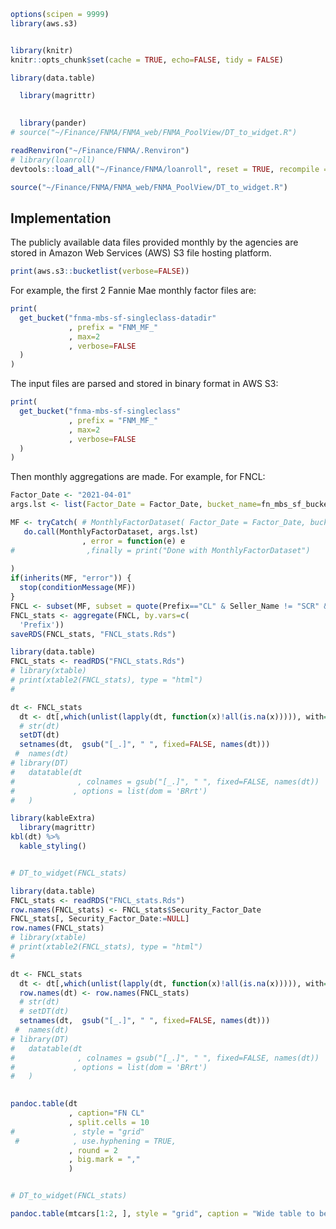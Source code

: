 

```r
options(scipen = 9999)
library(aws.s3)


library(knitr)
knitr::opts_chunk$set(cache = TRUE, echo=FALSE, tidy = FALSE)

library(data.table)

  library(magrittr)

  
  library(pander)
# source("~/Finance/FNMA/FNMA_web/FNMA_PoolView/DT_to_widget.R")
```

```r
readRenviron("~/Finance/FNMA/.Renviron")
# library(loanroll)
devtools::load_all("~/Finance/FNMA/loanroll", reset = TRUE, recompile = FALSE, export_all = FALSE)

source("~/Finance/FNMA/FNMA_web/FNMA_PoolView/DT_to_widget.R")
```

## Implementation

The publicly available data files provided monthly by the agencies are stored in Amazon Web Services (AWS) S3 file hosting platform.

```r
print(aws.s3::bucketlist(verbose=FALSE))
```

For example, the first 2 Fannie Mae monthly factor files are:

```r
print(
  get_bucket("fnma-mbs-sf-singleclass-datadir"
             , prefix = "FNM_MF_"
             , max=2
             , verbose=FALSE
  )
)
```

The input files are parsed and stored in binary format in AWS S3:

```r
print(
  get_bucket("fnma-mbs-sf-singleclass"
             , prefix = "FNM_MF_"
             , max=2
             , verbose=FALSE
  )
)
```


Then monthly aggregations are made. For example, for FNCL:
```r
Factor_Date <- "2021-04-01"
args.lst <- list(Factor_Date = Factor_Date, bucket_name=fn_mbs_sf_bucket, verbose = TRUE)

MF <- tryCatch( # MonthlyFactorDataset( Factor_Date = Factor_Date, bucket_name = fn_mbs_sf_bucket)
   do.call(MonthlyFactorDataset, args.lst)
                , error = function(e) e
#                ,finally = print("Done with MonthlyFactorDataset")
                                 
)
if(inherits(MF, "error")) {
  stop(conditionMessage(MF))
}
FNCL <- subset(MF, subset = quote(Prefix=="CL" & Seller_Name != "SCR" & Security_Factor_Date == Factor_Date))
FNCL_stats <- aggregate(FNCL, by.vars=c(
  'Prefix'))
saveRDS(FNCL_stats, "FNCL_stats.Rds")
```

```r
library(data.table)
FNCL_stats <- readRDS("FNCL_stats.Rds")
# library(xtable)
# print(xtable2(FNCL_stats), type = "html")
# 

dt <- FNCL_stats
  dt <- dt[,which(unlist(lapply(dt, function(x)!all(is.na(x))))), with=FALSE]
  # str(dt)
  setDT(dt)
  setnames(dt,  gsub("[_.]", " ", fixed=FALSE, names(dt)))
 #  names(dt)
# library(DT)
#   datatable(dt
#              , colnames = gsub("[_.]", " ", fixed=FALSE, names(dt))
#             , options = list(dom = 'BRrt')
#   )

library(kableExtra)
  library(magrittr)
kbl(dt) %>%
  kable_styling()


# DT_to_widget(FNCL_stats)
```

```r
library(data.table)
FNCL_stats <- readRDS("FNCL_stats.Rds")
row.names(FNCL_stats) <- FNCL_stats$Security_Factor_Date
FNCL_stats[, Security_Factor_Date:=NULL]
row.names(FNCL_stats) 
# library(xtable)
# print(xtable2(FNCL_stats), type = "html")
# 

dt <- FNCL_stats
  dt <- dt[,which(unlist(lapply(dt, function(x)!all(is.na(x))))), with=FALSE]
  row.names(dt) <- row.names(FNCL_stats)
  # str(dt)
  # setDT(dt)
  setnames(dt,  gsub("[_.]", " ", fixed=FALSE, names(dt)))
 #  names(dt)
# library(DT)
#   datatable(dt
#              , colnames = gsub("[_.]", " ", fixed=FALSE, names(dt))
#             , options = list(dom = 'BRrt')
#   )

  
pandoc.table(dt
             , caption="FN CL"
             , split.cells = 10
#             , style = "grid"
 #            , use.hyphening = TRUE,
             , round = 2
             , big.mark = ","
             )


# DT_to_widget(FNCL_stats)
```

```r
pandoc.table(mtcars[1:2, ], style = "grid", caption = "Wide table to be split!")
```
